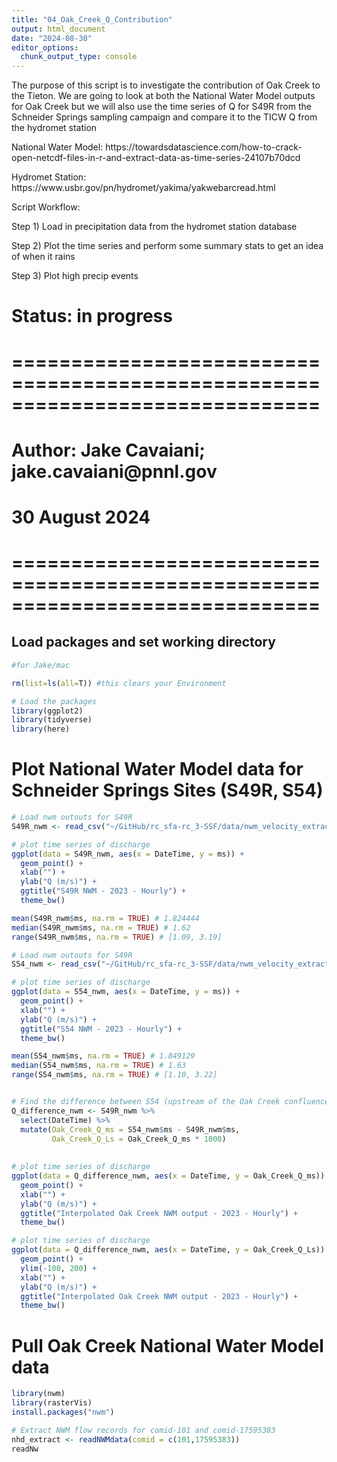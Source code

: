 ```yaml
---
title: "04_Oak_Creek_Q_Contribution"
output: html_document
date: "2024-08-30"
editor_options: 
  chunk_output_type: console
---
```


The purpose of this script is to investigate the contribution of Oak Creek to the Tieton. We are going to look at both the National Water Model outputs for Oak Creek but we will also use the time series of Q for S49R from the Schneider Springs sampling campaign and compare it to the TICW Q from the hydromet station

National Water Model: https://towardsdatascience.com/how-to-crack-open-netcdf-files-in-r-and-extract-data-as-time-series-24107b70dcd

Hydromet Station: https://www.usbr.gov/pn/hydromet/yakima/yakwebarcread.html

Script Workflow:

Step 1) Load in precipitation data from the hydromet station database

Step 2) Plot the time series and perform some summary stats to get an idea of when it rains

Step 3) Plot high precip events


# Status: in progress

# ==============================================================================
# Author: Jake Cavaiani; jake.cavaiani@pnnl.gov 
# 30 August 2024
# ==============================================================================


## Load packages and set working directory
```r
#for Jake/mac

rm(list=ls(all=T)) #this clears your Environment

# Load the packages
library(ggplot2)
library(tidyverse)
library(here)
```

# Plot National Water Model data for Schneider Springs Sites (S49R, S54) 
```r
# Load nwm outouts for S49R
S49R_nwm <- read_csv("~/GitHub/rc_sfa-rc_3-SSF/data/nwm_velocity_extract/S49R_updated.csv")

# plot time series of discharge
ggplot(data = S49R_nwm, aes(x = DateTime, y = ms)) +
  geom_point() +
  xlab("") +
  ylab("Q (m/s)") +
  ggtitle("S49R NWM - 2023 - Hourly") +
  theme_bw()

mean(S49R_nwm$ms, na.rm = TRUE) # 1.824444
median(S49R_nwm$ms, na.rm = TRUE) # 1.62
range(S49R_nwm$ms, na.rm = TRUE) # [1.09, 3.19]

# Load nwm outouts for S49R
S54_nwm <- read_csv("~/GitHub/rc_sfa-rc_3-SSF/data/nwm_velocity_extract/S54_updated.csv")

# plot time series of discharge
ggplot(data = S54_nwm, aes(x = DateTime, y = ms)) +
  geom_point() +
  xlab("") +
  ylab("Q (m/s)") +
  ggtitle("S54 NWM - 2023 - Hourly") +
  theme_bw()

mean(S54_nwm$ms, na.rm = TRUE) # 1.849129
median(S54_nwm$ms, na.rm = TRUE) # 1.63
range(S54_nwm$ms, na.rm = TRUE) # [1.10, 3.22]


# Find the difference between S54 (upstream of the Oak Creek confluence) and S49R (downstream of the Oak Creek confluence)
Q_difference_nwm <- S49R_nwm %>% 
  select(DateTime) %>% 
  mutate(Oak_Creek_Q_ms = S54_nwm$ms - S49R_nwm$ms,
         Oak_Creek_Q_Ls = Oak_Creek_Q_ms * 1000)
  
  
# plot time series of discharge
ggplot(data = Q_difference_nwm, aes(x = DateTime, y = Oak_Creek_Q_ms)) +
  geom_point() +
  xlab("") +
  ylab("Q (m/s)") +
  ggtitle("Interpolated Oak Creek NWM output - 2023 - Hourly") +
  theme_bw()

# plot time series of discharge
ggplot(data = Q_difference_nwm, aes(x = DateTime, y = Oak_Creek_Q_Ls)) +
  geom_point() +
  ylim(-100, 200) +
  xlab("") +
  ylab("Q (m/s)") +
  ggtitle("Interpolated Oak Creek NWM output - 2023 - Hourly") +
  theme_bw()
```

# Pull Oak Creek National Water Model data 
```r
library(nwm)
library(rasterVis)
install.packages("nwm")

# Extract NWM flow records for comid-101 and comid-17595383
nhd_extract <- readNWMdata(comid = c(101,17595383))
readNw
```






























